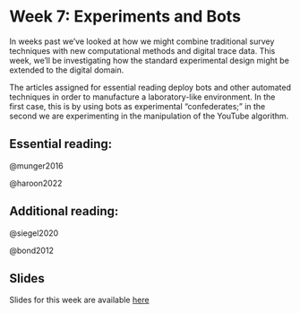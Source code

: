 # Week 7: Experiments and Bots

In weeks past we've looked at how we might combine traditional survey techniques with new computational methods and digital trace data. This week, we'll be investigating how the standard experimental design might be extended to the digital domain.

The articles assigned for essential reading deploy bots and other automated techniques in order to manufacture a laboratory-like environment. In the first case, this is by using bots as experimental "confederates;" in the second we are experimenting in the manipulation of the YouTube algorithm.

## Essential reading:

@munger2016

@haroon2022

## Additional reading:

@siegel2020

@bond2012

## Slides

Slides for this week are available [here](https://raw.githack.com/cjbarrie/CS-ED/main/slides/007_bots_experiments.html)
